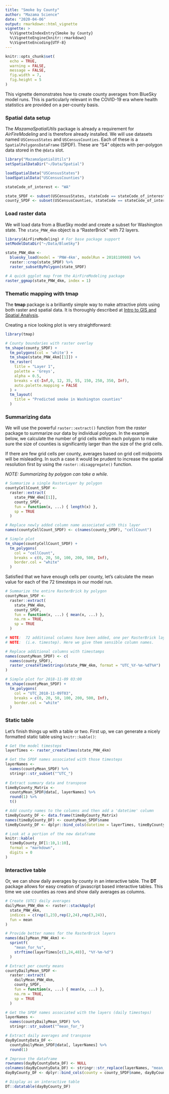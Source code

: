 ```yaml
---
title: "Smoke by County"
author: "Mazama Science"
date: "2020-04-06"
output: rmarkdown::html_vignette
vignette: >
  %\VignetteIndexEntry{Smoke by County}
  %\VignetteEngine{knitr::rmarkdown}
  %\VignetteEncoding{UTF-8}
---
```


```r
knitr::opts_chunk$set(
  echo = TRUE, 
  warning = FALSE,
  message = FALSE,
  fig.width = 7, 
  fig.height = 5
)
```

This vignette demonstrates how to create county averages from BlueSky model runs.
This is particularly relevant in the COVID-19 era where health statistics are
provided on a per-county basis.

### Spatial data setup

The *MazamaSpatialUtils* package is already a requirement for *AirFireModeling* 
and is therefore already installed. We will use datasets named
`USCensusStates` and `USCensusCounties`. Each of these is a
`SpatialPolygonsDataFrame` (SPDF). These are "S4" objects with per-polygon data 
stored in the `@data` slot.

```r
library("MazamaSpatialUtils")
setSpatialDataDir("~/Data/Spatial")

loadSpatialData("USCensusStates")
loadSpatialData("USCensusCounties")

stateCode_of_interest <- "WA"

state_SPDF <- subset(USCensusStates, stateCode == stateCode_of_interest)
county_SPDF <- subset(USCensusCounties, stateCode == stateCode_of_interest)
```

### Load raster data

We will load data from a BlueSky model and create a subset for Washington state.
The `state_PNW_4km` object is a "RasterBrick" with 72 layers.

```r
library(AirFireModeling) # For base package support
setModelDataDir("~/Data/BlueSky")

state_PNW_4km <- 
  bluesky_load(model = 'PNW-4km', modelRun = 2018110900) %>%
  raster::crop(state_SPDF) %>%
  raster_subsetByPolygon(state_SPDF)

# A quick ggplot map from the AirFireModeling package
raster_ggmap(state_PNW_4km, index = 1)
```

### Thematic mapping with tmap

The **tmap** package is a brilliantly simple way to make attractive plots using
both raster and spatial data. It is thoroughly described at
[Intro to GIS and Spatial Analysis](https://mgimond.github.io/Spatial/).

Creating a nice looking plot is very straightforward:

```r
library(tmap)

# County boundaries with raster overlay
tm_shape(county_SPDF) +
  tm_polygons(col = 'white') +
  tm_shape(state_PNW_4km[[1]]) +
  tm_raster(
    title = "Layer 1",
    palette = 'Greys',
    alpha = 0.5,
    breaks = c(-Inf,0, 12, 35, 55, 150, 250, 350, Inf),
    auto.palette.mapping = FALSE
  ) +
  tm_layout(
    title = "Predicted smoke in Washington counties"
  )
```

### Summarizing data

We will use the powerful `raster::extract()` function from the *raster*
package to summarize our data
by individual polygon. In the example below, we calculate the number of
grid cells within each polygon to make sure the size of counties is significantly
larger than the size of the grid cells.

If there are few grid cells per county, averages based on grid cell midpoints
will be misleading. In such a case it would be prudent to increase the spatial
resolution first by using the `raster::disaggregate()` function. 

*NOTE:  Summarizing by polygon can take a while.*

```r
# Summarize a single RasterLayer by polygon
countyCellCount_SPDF <-
  raster::extract(
    state_PNW_4km[[1]],
    county_SPDF,
    fun = function(x, ...) { length(x) }, 
    sp = TRUE
  )

# Replace newly added column name associated with this layer
names(countyCellCount_SPDF) <- c(names(county_SPDF), "cellCount")

# Simple plot
tm_shape(countyCellCount_SPDF) + 
  tm_polygons(
    col = "cellCount",
    breaks = c(0, 20, 50, 100, 200, 500, Inf),
    border.col = "white"
  )
```

Satisfied that we have enough cells per county, let's calculate the mean value
for each of the 72 timesteps in our model run.

```r
# Summarize the entire RasterBrick by polygon
countyMean_SPDF <-
  raster::extract(
    state_PNW_4km,
    county_SPDF,
    fun = function(x, ...) { mean(x, ...) },
    na.rm = TRUE,
    sp = TRUE
  )

# NOTE:  72 additional columns have been added, one per RasterBrick layer
# NOTE:  (i.e. timestep). Here we give them sensible column names.

# Replace additional columns with timestamps
names(countyMean_SPDF) <- c(
  names(county_SPDF), 
  raster_createTimeStrings(state_PNW_4km, format = "UTC_%Y-%m-%dT%H")
)

# Simple plot for 2018-11-09 03:00
tm_shape(countyMean_SPDF) + 
  tm_polygons(
    col = "UTC_2018-11-09T03",
    breaks = c(0, 20, 50, 100, 200, 500, Inf),
    border.col = "white"
  )
```

### Static table

Let's finish things up with a table or two. First up, we can generate a nicely
formatted static table using `knitr::kable()`:

```r
# Get the model timesteps 
layerTimes <- raster_createTimes(state_PNW_4km)

# Get the SPDF names associated with those timesteps
layerNames <-
  names(countyMean_SPDF) %>%
  stringr::str_subset("^UTC_")
  
# Extract summary data and transpose
timeByCounty_Matrix <-
  countyMean_SPDF@data[, layerNames] %>%
  round(1) %>%
  t() 

# Add county names to the columns and then add a 'datetime' column
timeByCounty_DF <- data.frame(timeByCounty_Matrix)
names(timeByCounty_DF) <- countyMean_SPDF$name
timeByCounty_DF <- dplyr::bind_cols(datetime = layerTimes, timeByCounty_DF)

# Look at a portion of the new dataframe
knitr::kable(
  timeByCounty_DF[1:10,1:10],
  format = "markdown",
  digits = 0
)
```

### Interactive table

Or, we can show daily averages by county in an interactive table. The **DT**
package allows for easy creation of javascript based interactive tables. This
time we use counties as rows and show daily averages as columns. 

```r
# Create (UTC) daily averages
dailyMean_PNW_4km <- raster::stackApply(
  state_PNW_4km,
  indices = c(rep(1,23),rep(2,24),rep(3,24)), 
  fun = mean
)

# Provide better names for the RasterBrick layers
names(dailyMean_PNW_4km) <- 
  sprintf(
    "mean_for_%s",
    strftime(layerTimes[c(1,24,48)], "%Y-%m-%d")
  )

# Extract per county means
countyDailyMean_SPDF <-
  raster::extract(
    dailyMean_PNW_4km,
    county_SPDF,
    fun = function(x, ...) { mean(x, ...) },
    na.rm = TRUE,
    sp = TRUE
  )

# Get the SPDF names associated with the layers (daily timesteps)
layerNames <-
  names(countyDailyMean_SPDF) %>%
  stringr::str_subset("^mean_for_")

# Extract daily averages and transpose
dayByCountyData_DF <-
  countyDailyMean_SPDF@data[, layerNames] %>%
  round(1)

# Improve the dataframe
rownames(dayByCountyData_DF) <- NULL
colnames(dayByCountyData_DF) <- stringr::str_replace(layerNames, "mean_for_", "")
dayByCounty_DF <- dplyr::bind_cols(county = county_SPDF$name, dayByCountyData_DF)

# Display as an interactive table
DT::datatable(dayByCounty_DF)
```



